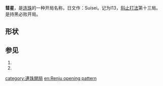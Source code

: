 '''彗星'''，是[[连珠|连珠]]的一种开局名称，日文作：Suisei。记为I13，[[斜止打法|斜止打法]]第十三局。是持黑必败开局。
==形状==
{{Goban 5x5|=   |  |  |  |  |  |  |  |  |  w2|  |  |  |  b1|  |  |  |  |  |  |  |  b3|  |  |  |  |24|u=u|d=d|l=l|r=r}}

==参见==
#{{cite web | url=http://www.ljrenju.cn/croom/index.htm#Openning | title=开局精解 | accessdate=2012-07-12 | archive-url=https://web.archive.org/web/20121016194821/http://www.ljrenju.cn/croom/index.htm#Openning | archive-date=2012-10-16 | dead-url=yes }}
#{{cite web | url=http://bbs.pc186.com/thread-27255-1-1.html | title=五子棋开局棋谱 | accessdate=2012-07-12 | archive-date=2012-10-16 | archive-url=https://web.archive.org/web/20121016214516/http://bbs.pc186.com/thread-27255-1-1.html | dead-url=no }}

{{五子棋开局}}
{{棋类小作品}}


[[category:連珠開局|category:連珠開局]]
[[en:Renju_opening_pattern|en:Renju opening pattern]]